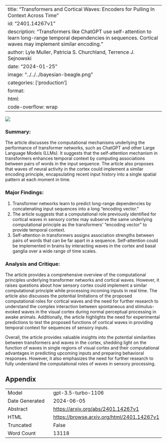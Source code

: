 
---
title: "Transformers and Cortical Waves: Encoders for Pulling In Context Across Time"
id: "2401.14267v1"
description: "Transformers like ChatGPT use self-attention to learn long-range temporal dependencies in sequences. Cortical waves may implement similar encoding."
author: Lyle Muller, Patricia S. Churchland, Terrence J. Sejnowski
date: "2024-01-25"
image: "../../../bayesian-beagle.png"
categories: ['production']
format:
  html:
    code-overflow: wrap
---

![](../../../bayesian-beagle.png)

### **Summary:**
The article discusses the computational mechanisms underlying the performance of transformer networks, such as ChatGPT and other Large Language Models (LLMs). It suggests that the self-attention mechanism in transformers enhances temporal context by computing associations between pairs of words in the input sequence. The article also proposes that waves of neural activity in the cortex could implement a similar encoding principle, encapsulating recent input history into a single spatial pattern at each moment in time.

### Major Findings:
1. Transformer networks learn to predict long-range dependencies by concatenating input sequences into a long "encoding vector."
2. The article suggests that a computational role previously identified for cortical waves in sensory cortex may subserve the same underlying computational principle as the transformers' "encoding vector" to provide temporal context.
3. Self-attention in transformers assigns association strengths between pairs of words that can be far apart in a sequence. Self-attention could be implemented in brains by interacting waves in the cortex and basal ganglia over a wide range of time scales.

### Analysis and Critique:
The article provides a comprehensive overview of the computational principles underlying transformer networks and cortical waves. However, it raises questions about how sensory cortex could implement a similar computational principle while processing incoming inputs in real time. The article also discusses the potential limitations of the proposed computational roles for cortical waves and the need for further research to understand the complex interaction between spontaneous and stimulus-evoked waves in the visual cortex during normal perceptual processing in awake animals. Additionally, the article highlights the need for experimental predictions to test the proposed functions of cortical waves in providing temporal context for sequences of sensory inputs.

Overall, the article provides valuable insights into the potential similarities between transformers and waves in the cortex, shedding light on the function of waves in single regions of visual cortex and their computational advantages in predicting upcoming inputs and preparing behavioral responses. However, it also emphasizes the need for further research to fully understand the computational roles of waves in sensory processing.

## Appendix

|          |          |
|----------|----------|
| Model     | gpt-3.5-turbo-1106       |
| Date Generated     | 2024-06-05       |
| Abstract | [https://arxiv.org/abs/2401.14267v1](https://arxiv.org/abs/2401.14267v1)        |
| HTML     | [https://browse.arxiv.org/html/2401.14267v1](https://browse.arxiv.org/html/2401.14267v1)       |
| Truncated       | False       |
| Word Count       | 13118       |